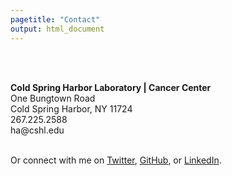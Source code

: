```yaml
---
pagetitle: "Contact"
output: html_document
---
```


<link rel="stylesheet" href="styles.css" type="text/css">

<br><br>

<b>Cold Spring Harbor Laboratory | Cancer Center</b><br>
One Bungtown Road<br>
Cold Spring Harbor, NY 11724<br>
267.225.2588<br>
ha@cshl.edu<br>

<br>
Or connect with me on [Twitter](https://twitter.com/taeh00nha), [GitHub](https://github.com/taehoonh), or [LinkedIn](https://www.linkedin.com/in/taehoonha/).